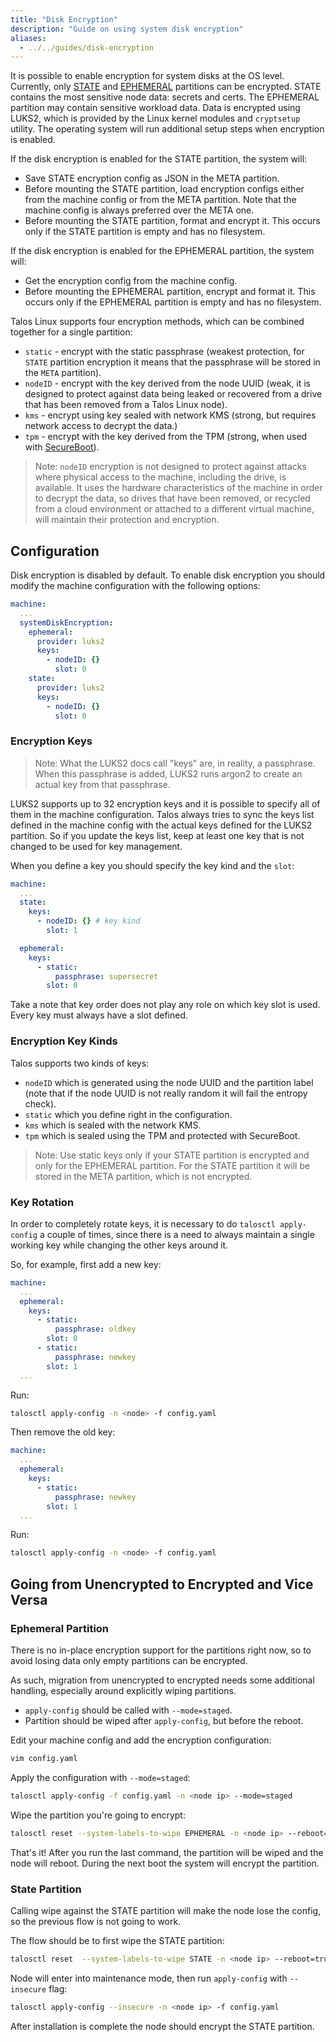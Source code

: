```yaml
---
title: "Disk Encryption"
description: "Guide on using system disk encryption"
aliases:
  - ../../guides/disk-encryption
---
```


It is possible to enable encryption for system disks at the OS level.
Currently, only [STATE](../../learn-more/architecture#file-system-partitions) and [EPHEMERAL](../../learn-more/architecture#file-system-partitions) partitions can be encrypted.
STATE contains the most sensitive node data: secrets and certs.
The EPHEMERAL partition may contain sensitive workload data.
Data is encrypted using LUKS2, which is provided by the Linux kernel modules and `cryptsetup` utility.
The operating system will run additional setup steps when encryption is enabled.

If the disk encryption is enabled for the STATE partition, the system will:

- Save STATE encryption config as JSON in the META partition.
- Before mounting the STATE partition, load encryption configs either from the machine config or from the META partition.
  Note that the machine config is always preferred over the META one.
- Before mounting the STATE partition, format and encrypt it.
  This occurs only if the STATE partition is empty and has no filesystem.

If the disk encryption is enabled for the EPHEMERAL partition, the system will:

- Get the encryption config from the machine config.
- Before mounting the EPHEMERAL partition, encrypt and format it.
  This occurs only if the EPHEMERAL partition is empty and has no filesystem.

Talos Linux supports four encryption methods, which can be combined together for a single partition:

- `static` - encrypt with the static passphrase (weakest protection, for `STATE` partition encryption it means that the passphrase will be stored in the `META` partition).
- `nodeID` - encrypt with the key derived from the node UUID (weak, it is designed to protect against data being leaked or recovered from a drive that has been removed from a Talos Linux node).
- `kms` - encrypt using key sealed with network KMS (strong, but requires network access to decrypt the data.)
- `tpm` - encrypt with the key derived from the TPM (strong, when used with [SecureBoot](../../platform-specific-installations/bare-metal-platforms/secureboot)).

> Note: `nodeID` encryption is not designed to protect against attacks where physical access to the machine, including the drive, is available.
> It uses the hardware characteristics of the machine in order to decrypt the data, so drives that have been removed, or recycled from a cloud environment or attached to a different virtual machine, will maintain their protection and encryption.

## Configuration

Disk encryption is disabled by default.
To enable disk encryption you should modify the machine configuration with the following options:

```yaml
machine:
  ...
  systemDiskEncryption:
    ephemeral:
      provider: luks2
      keys:
        - nodeID: {}
          slot: 0
    state:
      provider: luks2
      keys:
        - nodeID: {}
          slot: 0
```

### Encryption Keys

> Note: What the LUKS2 docs call "keys" are, in reality, a passphrase.
> When this passphrase is added, LUKS2 runs argon2 to create an actual key from that passphrase.

LUKS2 supports up to 32 encryption keys and it is possible to specify all of them in the machine configuration.
Talos always tries to sync the keys list defined in the machine config with the actual keys defined for the LUKS2 partition.
So if you update the keys list, keep at least one key that is not changed to be used for key management.

When you define a key you should specify the key kind and the `slot`:

```yaml
machine:
  ...
  state:
    keys:
      - nodeID: {} # key kind
        slot: 1

  ephemeral:
    keys:
      - static:
          passphrase: supersecret
        slot: 0
```

Take a note that key order does not play any role on which key slot is used.
Every key must always have a slot defined.

### Encryption Key Kinds

Talos supports two kinds of keys:

- `nodeID` which is generated using the node UUID and the partition label (note that if the node UUID is not really random it will fail the entropy check).
- `static` which you define right in the configuration.
- `kms` which is sealed with the network KMS.
- `tpm` which is sealed using the TPM and protected with SecureBoot.

> Note: Use static keys only if your STATE partition is encrypted and only for the EPHEMERAL partition.
> For the STATE partition it will be stored in the META partition, which is not encrypted.

### Key Rotation

In order to completely rotate keys, it is necessary to do `talosctl apply-config` a couple of times, since there is a need to always maintain a single working key while changing the other keys around it.

So, for example, first add a new key:

```yaml
machine:
  ...
  ephemeral:
    keys:
      - static:
          passphrase: oldkey
        slot: 0
      - static:
          passphrase: newkey
        slot: 1
  ...
```

Run:

```bash
talosctl apply-config -n <node> -f config.yaml
```

Then remove the old key:

```yaml
machine:
  ...
  ephemeral:
    keys:
      - static:
          passphrase: newkey
        slot: 1
  ...
```

Run:

```bash
talosctl apply-config -n <node> -f config.yaml
```

## Going from Unencrypted to Encrypted and Vice Versa

### Ephemeral Partition

There is no in-place encryption support for the partitions right now, so to avoid losing data only empty partitions can be encrypted.

As such, migration from unencrypted to encrypted needs some additional handling, especially around explicitly wiping partitions.

- `apply-config` should be called with `--mode=staged`.
- Partition should be wiped after `apply-config`, but before the reboot.

Edit your machine config and add the encryption configuration:

```bash
vim config.yaml
```

Apply the configuration with `--mode=staged`:

```bash
talosctl apply-config -f config.yaml -n <node ip> --mode=staged
```

Wipe the partition you're going to encrypt:

```bash
talosctl reset --system-labels-to-wipe EPHEMERAL -n <node ip> --reboot=true
```

That's it!
After you run the last command, the partition will be wiped and the node will reboot.
During the next boot the system will encrypt the partition.

### State Partition

Calling wipe against the STATE partition will make the node lose the config, so the previous flow is not going to work.

The flow should be to first wipe the STATE partition:

```bash
talosctl reset  --system-labels-to-wipe STATE -n <node ip> --reboot=true
```

Node will enter into maintenance mode, then run `apply-config` with `--insecure` flag:

```bash
talosctl apply-config --insecure -n <node ip> -f config.yaml
```

After installation is complete the node should encrypt the STATE partition.
